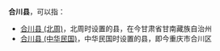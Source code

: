 '''合川县'''，可以指：
*[[合川县_(北周)|合川县 (北周)]]，北周时设置的县，在今甘肃省甘南藏族自治州
*[[合川县_(中华民国)|合川县 (中华民国)]]，中华民国时设置的县，即今重庆市合川区

{{Disambig|H|Cat=三字中国县名消歧义}}